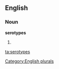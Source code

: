 ==English==

===Noun===
'''serotypes'''

# {{plural of|[[serotype]]}}

[[Category:English plurals]]

[[ta:serotypes]]